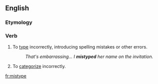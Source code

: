 ==English==

===Etymology===
{{prefix|mis|type}}

===Verb===
{{en-verb|mistyp|es}}

# To [[type]] incorrectly, introducing spelling mistakes or other errors.
#:''That's embarrassing... I '''mistyped''' her name on the invitation.''
# To [[categorize]] incorrectly.

[[fr:mistype]]